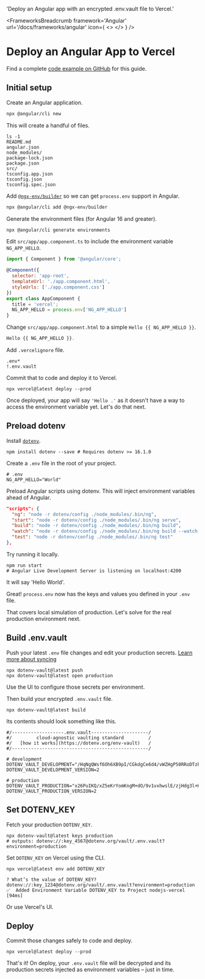 
  'Deploy an Angular app with an encrypted .env.vault file to Vercel.'

<FrameworksBreadcrumb framework='Angular' url='/docs/frameworks/angular' icon={
  <>
    <AngularIcon className="h-9 w-9 text-[#DD0031]"/>
    <VercelIcon className="h-9 w-9 text-[#000000] dark:invert"/>
  </>
} />
# Deploy an Angular App to Vercel
<GuideHeading lead={description} />

<Note>
  Find a complete <a href="https://github.com/dotenv-org/examples/tree/master/angular/vercel">code example on GitHub</a> for this guide.
</Note>

## Initial setup

Create an Angular application.

```bash
npx @angular/cli new
```

This will create a handful of files.

```shell
ls -1
README.md
angular.json
node_modules/
package-lock.json
package.json
src/
tsconfig.app.json
tsconfig.json
tsconfig.spec.json
```

Add [`@ngx-env/builder`](https://github.com/chihab/ngx-env) so we can get `process.env` support in Angular.

```bash
npx @angular/cli add @ngx-env/builder
```

Generate the environment files (for Angular 16 and greater).

```bash
npx @angular/cli generate environments
```

Edit `src/app/app.component.ts` to include the environment variable `NG_APP_HELLO`.

```js {{ title: 'src/app/app.component.ts' }}
import { Component } from '@angular/core';

@Component({
  selector: 'app-root',
  templateUrl: './app.component.html',
  styleUrls: ['./app.component.css']
})
export class AppComponent {
  title = 'vercel';
  NG_APP_HELLO = process.env['NG_APP_HELLO']
}
```

Change `src/app/app.component.html` to a simple `Hello {{ NG_APP_HELLO }}`.

```js {{ title: 'src/app/app.component.html' }}
Hello {{ NG_APP_HELLO }}.
```

Add `.vercelignore` file.

```shell {{ title: '.vercelignore' }}
.env*
!.env.vault
```

Commit that to code and deploy it to Vercel.

```shell
npx vercel@latest deploy --prod
```

<ScreenshotBrowser url="/assets/img/docs/hello-blank.png" www="yourapp.vercel.app" />

Once deployed, your app will say `'Hello .'` as it doesn't have a way to access the environment variable yet. Let's do that next.

## Preload dotenv

Install [`dotenv`](https://github.com/motdotla/dotenv).

```shell
npm install dotenv --save # Requires dotenv >= 16.1.0
```

Create a `.env` file in the root of your project.

```shell {{ title: '.env' }}
# .env
NG_APP_HELLO="World"
```

Preload Angular scripts using dotenv. This will inject environment variables ahead of Angular.

```json {{ title: 'package.json' }}
"scripts": {
  "ng": "node -r dotenv/config ./node_modules/.bin/ng",
  "start": "node -r dotenv/config ./node_modules/.bin/ng serve",
  "build": "node -r dotenv/config ./node_modules/.bin/ng build",
  "watch": "node -r dotenv/config ./node_modules/.bin/ng build --watch --configuration development",
  "test": "node -r dotenv/config ./node_modules/.bin/ng test"
},
```

Try running it locally.

```shell
npm run start
# Angular Live Development Server is listening on localhost:4200
```

It will say 'Hello World'.

<ScreenshotBrowser url="/assets/img/docs/nextjs-hello-world.png"/>

Great! `process.env` now has the keys and values you defined in your `.env` file.

That covers local simulation of production. Let's solve for the real production environment next.

## Build .env.vault

Push your latest `.env` file changes and edit your production secrets. [Learn more about syncing](/docs/tutorials/sync)

```shell
npx dotenv-vault@latest push
npx dotenv-vault@latest open production
```

Use the UI to configure those secrets per environment.

<ScreenshotBrowser url="/assets/img/docs/edit-production-ng-app-hello.gif" www="www.dotenv.org" />

Then build your encrypted `.env.vault` file.

```shell
npx dotenv-vault@latest build
```

Its contents should look something like this.

```shell {{ title: '.env.vault' }}
#/-------------------.env.vault---------------------/
#/         cloud-agnostic vaulting standard         /
#/   [how it works](https://dotenv.org/env-vault)   /
#/--------------------------------------------------/

# development
DOTENV_VAULT_DEVELOPMENT="/HqNgQWsf6Oh6XB9pI/CGkdgCe6d4/vWZHgP50RRoDTzkzPQk/xOaQs="
DOTENV_VAULT_DEVELOPMENT_VERSION=2

# production
DOTENV_VAULT_PRODUCTION="x26PuIKQ/xZ5eKrYomKngM+dO/9v1vxhwslE/zjHdg3l+H6q6PheB5GVDVIbZg=="
DOTENV_VAULT_PRODUCTION_VERSION=2
```

## Set DOTENV_KEY

Fetch your production `DOTENV_KEY`.

```shell
npx dotenv-vault@latest keys production
# outputs: dotenv://:key_4567@dotenv.org/vault/.env.vault?environment=production
```

Set `DOTENV_KEY` on Vercel using the CLI.

```shell
npx vercel@latest env add DOTENV_KEY
```
```shell
? What’s the value of DOTENV_KEY? dotenv://:key_1234@dotenv.org/vault/.env.vault?environment=production
✅  Added Environment Variable DOTENV_KEY to Project nodejs-vercel [94ms]
```

Or use Vercel's UI.

<ScreenshotBrowser url='/assets/img/cloudinary/integrations-vercel-envs_y43bwi.gif' www='vercel.com' />

## Deploy

Commit those changes safely to code and deploy.

```shell
npx vercel@latest deploy --prod
```

That's it! On deploy, your `.env.vault` file will be decrypted and its production secrets injected as environment variables – just in time.

<ScreenshotBrowser url='/assets/img/docs/hello-production.png' www='yourapp.vercel.app' />

<WellDone/>
